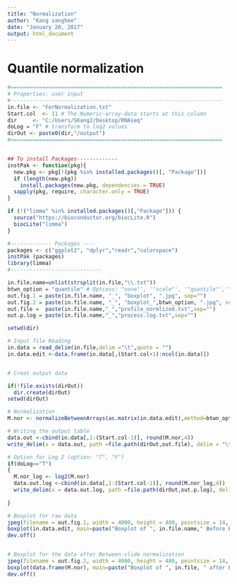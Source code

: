 ```yaml
---
title: "Normalization"
author: "Kang sanghee"
date: "January 20, 2017"
output: html_document
---
```


# Quantile normalization

```r


#===================================================================
# Properties: user input
#-------------------------------------------------------------------
in.file <- "ForNormalization.txt"
Start.col  <- 11 # The Numeric-array-data starts at this column
dir     <- "C:/Users/SKang2/Desktop/RNAseq"
doLog = "F" # transform to log2 values
dirOut <- paste0(dir,"/output")
#===================================================================


## To install Packages-------------
instPak <- function(pkg){
  new.pkg <- pkg[!(pkg %in% installed.packages()[, "Package"])]
  if (length(new.pkg)) 
    install.packages(new.pkg, dependencies = TRUE)
  sapply(pkg, require, character.only = TRUE)
}

if (!("limma" %in% installed.packages()[,"Package"])) {
  source("https://bioconductor.org/biocLite.R")
  biocLite("limma")
}

#------------- Packages ----
packages <- c("ggplot2", "dplyr","readr","colorspace")
instPak (packages) 
library(limma)
#-----------------------------

in.file.name=unlist(strsplit(in.file,"\\.txt"))
btwn_option = "quantile" # Options: "none"', '"scale"', '"quantile"','"Aquantile"', '"Gquantile"', '"Rquantile"', '"Tquantile"' or '"vsn"'
out.fig.1 = paste(in.file.name, "_", "boxplot", ".jpg", sep="")
out.fig.2 = paste(in.file.name, "_", "boxplot_",btwn_option, ".jpg", sep="")
out.file =  paste(in.file.name,"_","profile_normlized.txt",sep="")
out.p.log = paste(in.file.name,"_","process.log.txt",sep="")

setwd(dir)

# Input file Reading
in.data = read_delim(in.file,delim ="\t",quote = "")
in.data.edit <-data.frame(in.data[,(Start.col+1):ncol(in.data)])


# Creat output data

if(!file.exists(dirOut))
  dir.create(dirOut)
setwd(dirOut)

# Normalization
M.nor <- normalizeBetweenArrays(as.matrix(in.data.edit),method=btwn_option)

# Writing the output table
data.out <-cbind(in.data[,1:(Start.col-1)], round(M.nor,4))
write_delim(x = data.out, path =file.path(dirOut,out.file), delim = "\t",na = "")

# Option for Log 2 (option: "T", "F")
if(doLog=="T")
{
  M.nor_log <- log2(M.nor)
  data.out.log <-cbind(in.data[,1:(Start.col-1)], round(M.nor_log,4))
  write_delim(x = data.out.log, path =file.path(dirOut,out.p.log), delim = "\t",na = "")
  
}

# Boxplot for raw data
jpeg(filename = out.fig.1, width = 4000, height = 480, pointsize = 14, quality = 30, bg = "white", res = NA)
boxplot(in.data.edit, main=paste("Boxplot of ", in.file.name," Before Between normalization"))
dev.off()


# Boxplot for the data after Between-slide normalization
jpeg(filename = out.fig.2, width = 4000, height = 480, pointsize = 14, quality = 20, bg = "white", res = NA)
boxplot(data.frame(M.nor), main=paste("Boxplot of ", in.file, " after Between normalization", "_", btwn_option, sep=""))
dev.off()

```

